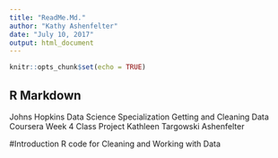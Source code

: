 ---
title: "ReadMe.Md."
author: "Kathy Ashenfelter"
date: "July 10, 2017"
output: html_document
---

```{r setup, include=FALSE}
knitr::opts_chunk$set(echo = TRUE)
```

## R Markdown
Johns Hopkins Data Science Specialization Getting and Cleaning Data Coursera Week 4 Class Project
Kathleen Targowski Ashenfelter


#Introduction 
R code for Cleaning and Working with Data



